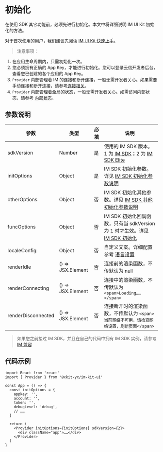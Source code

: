 
<Meta title="IM UI Kit/初始化" />

# 初始化

在使用 SDK 其它功能前，必须先进行初始化。本文中将详细说明 IM UI Kit 初始化的方法。

对于首次使用的用户，我们建议先阅读 [IM UI Kit 快速上手](?path=/docs/im-ui-kit-快速上手--page)。

> 注意事项：

1. 在应用生命周期内，只需初始化一次。
2. 您必须拥有正确的 App Key，才能进行初始化。您可以登录云信开发者后台，查看您已创建的各个应用的 App Key。
3. `Provider` 内部管理着 IM 的连接和断开连接，一般无需开发者关心。如果需要手动连接和断开连接，请参考[连接相关](?path=/docs/im-ui-kit-连接相关--page)。
4. `Provider` 内部管理着全局的状态，一般无需开发者关心。如需访问内部状态，请参考 [内部状态](?path=/docs/im-ui-kit-内部状态--page)。

## 参数说明

| 参数               | 类型              | 必填 | 说明                                                                                                                                                                                                    |
| ------------------ | ----------------- | ---- | ------------------------------------------------------------------------------------------------------------------------------------------------------------------------------------------------------- |
| sdkVersion         | Number            | 是   | 使用的 IM SDK 版本。1 为 [IM SDK](https://doc.yunxin.163.com/docs/TM5MzM5Njk/DU1MTQxNDU?platformId=60179)；2 为 [IM SDK Elite](https://doc.yunxin.163.com/docs/TM5MzM5Njk/DY0MzYxNDc?platformId=120901) |
| initOptions        | Object            | 是   | IM SDK 初始化参数。详见 [IM SDK 初始化参数说明](https://doc.yunxin.163.com/docs/interface/IM_WEB_ELITE/nim/modules/NIMInterface.html#NIMInitializeOptions)                                              |
| otherOptions       | Object            | 否   | IM SDK 初始化其他参数。详见 [IM SDK 其他初始化参数说明](https://doc.yunxin.163.com/docs/interface/IM_WEB_ELITE/nim/modules/NIMInterface.html#NIMOtherOptions)                                           |
| funcOptions        | Object            | 否   | IM SDK 初始化回调函数，只有当 sdkVersion 为 1 时才生效。详见 [IM SDK 初始化](https://doc.yunxin.163.com/docs/TM5MzM5Njk/zE0NDY4Njc?platformId=60179)                                                    |
| localeConfig       | Object            | 否   | 自定义文案。详细配置参考 [语言设置](?path=/docs/im-ui-kit-语言设置--page)                                                                                                                               |
| renderIdle         | () => JSX.Element | 否   | 连接前的渲染函数，不传默认为 null                                                                                                                                                                       |
| renderConnecting   | () => JSX.Element | 否   | 连接中的渲染函数，不传默认为 `<span>Loading……</span>`                                                                                                                                                   |
| renderDisconnected | () => JSX.Element | 否   | 连接断开时的渲染函数，不传默认为 `<span>当前网络不可用，请检查网络设置，刷新页面</span>`                                                                                                                |

> 如果您之前接过 IM SDK，并且在自己的代码中拥有 IM SDK 实例，请参考 [IM 兼容](?path=/docs/im-ui-kit-im-兼容--page)

## 代码示例

```tsx
import React from 'react'
import { Provider } from '@xkit-yx/im-kit-ui'

const App = () => {
  const initOptions = {
    appkey: '',
    account: '',
    token: '',
    debugLevel: 'debug',
    // ……
  }

  return (
    <Provider initOptions={initOptions} sdkVersion={2}>
      <div className="app">……</div>
    </Provider>
  )
}
```
